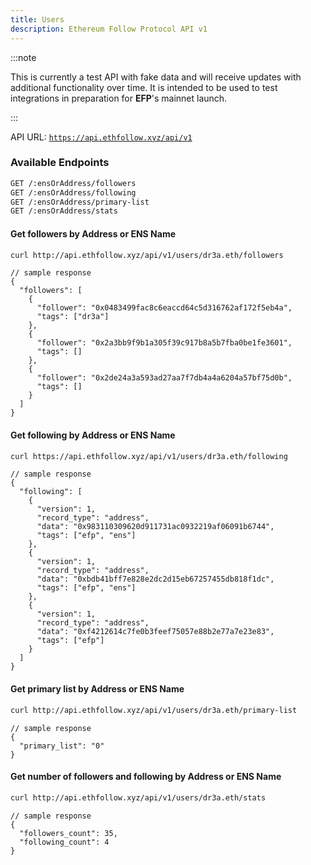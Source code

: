 ```yaml
---
title: Users
description: Ethereum Follow Protocol API v1
---
```


:::note

This is currently a test API with fake data and will receive updates with additional functionality over time. It is intended to be used to test integrations in preparation for **EFP**'s mainnet launch.

:::

API URL: [`https://api.ethfollow.xyz/api/v1`](https://api.ethfollow.xyz/api/v1)

### Available Endpoints

```sh
GET /:ensOrAddress/followers
GET /:ensOrAddress/following
GET /:ensOrAddress/primary-list
GET /:ensOrAddress/stats
```

#### Get followers by Address or ENS Name

```sh
curl http://api.ethfollow.xyz/api/v1/users/dr3a.eth/followers
```

```jsonc
// sample response
{
  "followers": [
    {
      "follower": "0x0483499fac8c6eaccd64c5d316762af172f5eb4a",
      "tags": ["dr3a"]
    },
    {
      "follower": "0x2a3bb9f9b1a305f39c917b8a5b7fba0be1fe3601",
      "tags": []
    },
    {
      "follower": "0x2de24a3a593ad27aa7f7db4a4a6204a57bf75d0b",
      "tags": []
    }
  ]
}
```

#### Get following by Address or ENS Name

```sh
curl https://api.ethfollow.xyz/api/v1/users/dr3a.eth/following
```

```jsonc
// sample response
{
  "following": [
    {
      "version": 1,
      "record_type": "address",
      "data": "0x983110309620d911731ac0932219af06091b6744",
      "tags": ["efp", "ens"]
    },
    {
      "version": 1,
      "record_type": "address",
      "data": "0xbdb41bff7e828e2dc2d15eb67257455db818f1dc",
      "tags": ["efp", "ens"]
    },
    {
      "version": 1,
      "record_type": "address",
      "data": "0xf4212614c7fe0b3feef75057e88b2e77a7e23e83",
      "tags": ["efp"]
    }
  ]
}
```

#### Get primary list by Address or ENS Name

```sh
curl http://api.ethfollow.xyz/api/v1/users/dr3a.eth/primary-list
```

```jsonc
// sample response
{
  "primary_list": "0"
}
```

#### Get number of followers and following by Address or ENS Name

```sh
curl http://api.ethfollow.xyz/api/v1/users/dr3a.eth/stats
```

```jsonc
// sample response
{
  "followers_count": 35,
  "following_count": 4
}
```
